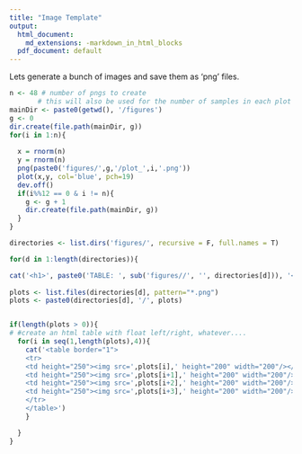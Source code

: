 ```yaml
---
title: "Image Template"
output:
  html_document:
    md_extensions: -markdown_in_html_blocks
  pdf_document: default
---
```


Lets generate a bunch of images and save them as 'png' files. 

```r
n <- 48 # number of pngs to create
       # this will also be used for the number of samples in each plot
mainDir <- paste0(getwd(), '/figures')
g <- 0
dir.create(file.path(mainDir, g))
for(i in 1:n){
  
  x = rnorm(n)
  y = rnorm(n)
  png(paste0('figures/',g,'/plot_',i,'.png'))
  plot(x,y, col='blue', pch=19)
  dev.off()
  if(i%%12 == 0 & i != n){
    g <- g + 1
    dir.create(file.path(mainDir, g))
  }
}

```



```r

directories <- list.dirs('figures/', recursive = F, full.names = T)

for(d in 1:length(directories)){

cat('<h1>', paste0('TABLE: ', sub('figures//', '', directories[d])), '</h1> ')
  
plots <- list.files(directories[d], pattern="*.png")
plots <- paste0(directories[d], '/', plots)


if(length(plots > 0)){
# #create an html table with float left/right, whatever....
  for(i in seq(1,length(plots),4)){
    cat('<table border="1">    
    <tr>
    <td height="250"><img src=',plots[i],' height="200" width="200"/></td>
    <td height="250"><img src=',plots[i+1],' height="200" width="200"/></td>
    <td height="250"><img src=',plots[i+2],' height="200" width="200"/></td>
    <td height="250"><img src=',plots[i+3],' height="200" width="200"/></td>
    </tr>
    </table>')
    }

  }
}


```
